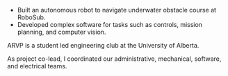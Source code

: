 - Built an autonomous robot to navigate underwater obstacle course at RoboSub.
- Developed complex software for tasks such as controls, mission planning, and computer vision.

ARVP is a student led engineering club at the University of Alberta.

As project co-lead, I coordinated our administrative, mechanical, software, and electrical teams.
